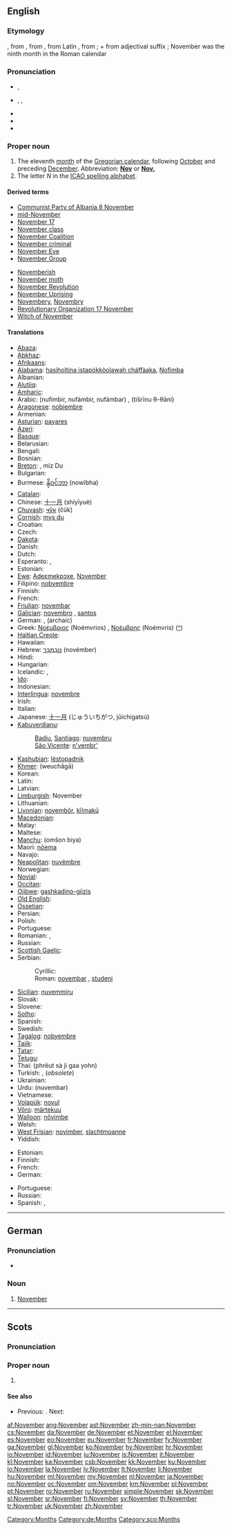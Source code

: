 {{also|november|nóvember}}
==English==

===Etymology===
{{etyl|enm}}, from {{etyl|fro}} {{term|novembre|lang=fro}}, from {{etyl|la}} {{term|november||ninth month|lang=la}}, from Latin {{term|novem|lang=la}}, from {{proto|Indo-European|h₁néwn̥|nine}}; + {{etyl|la}} {{term|-ber|lang=la}} from adjectival suffix {{term|-bris|lang=la}}; November was the ninth month in the Roman calendar

===Pronunciation===
* {{a|UK}} {{IPA|/nəʊˈvɛmbə/}}, {{SAMPA|/n@U"vEmb@/}}
* {{a|US}} {{enPR|nō-vĕmʹbər}}, {{IPA|/noʊˈvɛmbəɹ/}}, {{SAMPA|/noU"vEmb@r/}}
* {{hyphenation|No|vem|ber}}
* {{audio|en-us-November.ogg|Audio (US)}}
* {{rhymes|ɛmbər}}

===Proper noun===
{{en-proper noun|''plural:'' '''[[Novembers]]'''}}
{{wikipedia}}

# The eleventh [[month]] of the [[Gregorian calendar]], following [[October]] and preceding [[December]]. Abbreviation: '''[[Nov]]''' or '''[[Nov.]]'''
# The letter ''N'' in the [[ICAO spelling alphabet]].

====Derived terms====
{{der-top|Derived terms}}
* [[w:Communist Party of Albania 8 November|Communist Party of Albania 8 November]]
* [[mid-November]]
* [[w:November 17|November 17]]
* [[November class]]
* [[w:November Coalition|November Coalition]]
* [[November criminal]]
* [[November Eve]]
* [[w:November Group|November Group]]
{{der-mid}}
* [[Novemberish]]
* [[November moth]]
* [[November Revolution]]
* [[w:November Uprising|November Uprising]]
* [[Novembery]], [[Novembry]]
* [[w:November 17|Revolutionary Organization 17 November]]
* [[Witch of November]]
{{der-bottom}}

====Translations====
{{trans-top|eleventh month of the Gregorian calendar}}
* [[Abaza]]: {{tø|abq|ноябрь}}
* [[Abkhaz]]: {{Cyrl|[[абҵара]]}} {{IPAchar|(abc̣ara)}}
* [[Afrikaans]]: {{t+|af|November|xs=Afrikaans}}
* [[Alabama]]: [[hasiholtina istapókkòolawah cháffàaka]], [[Nofìmba]]
* Albanian: {{t|sq|nëntor|xs=Albanian}}
* [[Alutiiq]]: {{tø|ems|Quyawim Iralua}}
* [[Amharic]]: {{t|am|ኖቬምበር|tr=novembär|sc=Ethi|xs=Amharic}}
* Arabic: {{Arab|[[نوفمبر|نُوفمْبر]]}} (nufímbir, nufámbir, nufámbar) {{m}}, {{Arab|[[تشرين الثاني|تِشرينُ الثّانِي]]}} (tišrīnu θ-θāni) {{m}}
* [[Aragonese]]: [[nobiembre]] {{m}}
* Armenian: {{t+|hy|նոյեմբեր|tr=noyember}}
* [[Asturian]]: [[payares]] {{m}}
* [[Azeri]]: {{t+|az|noyabr|xs=Azeri}}
* [[Basque]]: {{t+|eu|azaro|xs=Basque}}
* Belarusian: {{t-|be|лістапад|m|tr=listapad|xs=Belarusian}}
* Bengali: {{t+|bn|নভেম্বর|sc=Beng|xs=Bengali}}
* Bosnian: {{t-|bs|novembar|m}}
* [[Breton]]: {{t+|br|Du|xs=Breton}}, miz Du
* Bulgarian: {{t+|bg|ноември|m|tr=noémvri}}
* Burmese: [[နိုဝင်ဘာ]] (nowĩbha)
* [[Catalan]]: {{t+|ca|novembre|m}}
* Chinese: [[十一月]] (shíyīyuè)
* [[Chuvash]]: [[чӳк]] (čük)
* [[Cornish]]: [[mys du]]
* Croatian: {{t+|hr|studeni|m}}
* Czech: {{t+|cs|listopad|m}}
* [[Dakota]]: {{tø|dak|Tahecapšuŋwi}}
* Danish: {{t+|da|november}}
* Dutch: {{t+|nl|november}}
* Esperanto: {{t+|eo|novembro|xs=Esperanto}},  {{t-|eo|Novembro|xs=Esperanto}}
* Estonian: {{t+|et|november}}
* [[Ewe]]: [[Adeɛmekpɔxe]], [[Nɔvember]]
* Filipino: [[nobyembre]]
* Finnish: {{t+|fi|marraskuu}}
* French: {{t+|fr|novembre|m}}
* [[Friulian]]: [[novembar]] {{m}}
* [[Galician]]: [[novembro]] {{m}}, [[santos]] {{m}}
* German: {{t+|de|November|m}}, (archaic) {{t+|de|Nebelung|m}}
* Greek: [[Νοέμβριος]] (Noémvrios) {{m}}, [[Νοέμβρης]] (Noémvris) {{m}} ([[:el:Νοέμβριος|^]])
* [[Haitian Creole]]: {{tø|ht|novanm}}
* Hawaiian: {{tø|haw|Nowemapa}}
* Hebrew: [[נובמבר|נוֹבֶמְבֶּר]] (novémber)
* Hindi: {{t+|hi|नवम्बर|tr=navambar|xs=Hindi}}
* Hungarian: {{t+|hu|november}}
* Icelandic: {{t+|is|nóvember|m}}, {{t-|is|nóvembermánuður|m}}
* [[Ido]]: {{t+|io|novembro|xs=Ido}}
* Indonesian: {{t-|id|november|xs=Indonesian}}
* [[Interlingua]]: [[novembre]]
* Irish: {{t+|ga|Samhain|xs=Irish}}
* Italian: {{t+|it|novembre|m}}
* Japanese: [[十一月]] (じゅういちがつ, jūichigatsú)
* [[Kabuverdianu]]:
*: [[Badiu]], [[Santiago]]: [[nuvembru]] {{m}}
*: [[São Vicente]]: [[n'vembr']] {{m}}
{{trans-mid}}
* [[Kashubian]]: [[lëstopadnik]] {{m}}
* [[Khmer]]: {{Khmr|[[វិច្ឆិកា]]}} (weuchăgā)
* Korean: {{t+|ko|십일월|tr=sibilwol|sc=KOchar}}
* Latin: {{t+|la|november}}
* Latvian: {{t+|lv|novembris|m|xs=Latvian}}
* [[Limburgish]]: November
* Lithuanian: {{t+|lt|lapkritis|m|xs=Lithuanian}}
* [[Livonian]]: [[novembõr]], [[kīlmakū]]
* [[Macedonian]]: {{t+|mk|ноември|m|tr=noémvri}}
* Malay: {{t-|ms|november|xs=Malay}}
* Maltese: {{t-|mt|Novembru|xs=Maltese}}
* [[Manchu]]: (omšon biya)
* Maori: [[nōema]]
* Navajo: {{tø|nv|Níłchʼitsʼósí}}
* [[Neapolitan]]: [[nuvèmbre]] {{m}}
* Norwegian: {{t+|no|november}}
* [[Novial]]: {{tø|nov|novembre|xs=Novial}}
* [[Occitan]]: {{t+|oc|novembre|m|xs=Occitan}}
* [[Ojibwe]]: [[gashkadino-giizis]]
* [[Old English]]: {{t-|ang|blotmonaþ|m|alt=blōtmōnaþ|xs=Old English}}
* [[Ossetian]]: {{tø|os|ноябрь|tr=nojábr’|sc=Cyrl|xs=Ossetian}}
* Persian: {{t-|fa|نوامبر|tr=novâmbr|xs=Persian}}
* Polish: {{t+|pl|listopad|m}}
* Portuguese: {{t+|pt|novembro|m}}
* Romanian: {{t+|ro|noiembrie|m}}, {{qualifier|pop}} {{t|ro|brumar}}
* Russian: {{t+|ru|ноябрь|m|tr=nojábr’}}
* [[Scottish Gaelic]]: {{t-|gd|Samhain|f|alt=an t-Samhain|xs=Scottish Gaelic}}
* Serbian:
*: Cyrillic: {{t-|sr|новембар|m|sc=Cyrl}}
*: Roman: [[novembar#Serbian|novembar]] {{m}}, [[studeni]] {{m}}
* [[Sicilian]]: [[nuvemmiru]] {{m}}
* Slovak: {{t+|sk|november|m}}
* Slovene: {{t|sl|novêmber}}
* [[Sotho]]: {{t|st|Pudungwana|xs=Sotho}}
* Spanish: {{t+|es|noviembre|m}}
* Swedish: {{t+|sv|november}}
* [[Tagalog]]: [[nobyembre]]
* [[Tajik]]: {{t-|tg|ноябр|tr=nojabr|sc=Cyrl|xs=Tajik}}
* [[Tatar]]: {{t-|tt|nöyäber|xs=Tatar}}
* [[Telugu]]: {{t|te|నవంబరు|tr=navaMbaru}}
* Thai: {{Thai|[[พฤศจิกายน]]}} (phrēut sà jì gaa yohn)
* Turkish: {{t+|tr|kasım}}, {{t|tr|Teşrini Sani}} (''obsolete'')
* Ukrainian: {{t+|uk|листопад|m|tr=lystopád|xs=Ukrainian}}
* Urdu: {{ur-Arab|[[نومبر]]}} (nuvembar)
* Vietnamese: {{t+|vi|tháng mười một|xs=Vietnamese}}
* [[Volapük]]: [[novul]]
* [[Võro]]: [[märtekuu]]
* [[Walloon]]: [[nôvimbe]] {{m}}
* Welsh: {{t-|cy|Tachwedd|m|xs=Welsh}}
* [[West Frisian]]: [[novimber]], [[slachtmoanne]]
* Yiddish: {{t-|yi|נאָוועמבער|m|tr=november|sc=yi-Hebr|xs=Yiddish}}
{{trans-bottom}}

{{trans-top|''N'' in the ICAO spelling alphabet}}
* Estonian: {{t-|et|Narva}}
* Finnish: {{t+|fi|Niilo}}
* French: {{t+|fr|Nicolas}}
* German: {{t-|de|Nordpol}}
{{trans-mid}}
* Portuguese: {{t+|pt|Nazaré}}
* Russian: {{t+|ru|Николай|tr=Nikoláj}}
* Spanish: {{t+|es|Navarra}}, {{t+|es|Navidad}}
{{trans-bottom}}

[[Category:Months]]

----

==German==

===Pronunciation===
* {{audio|De-November.ogg|audio}}

===Noun===
{{infl|de|noun|g=m}}

# [[#English|November]]

[[Category:de:Months]]

----

==Scots==

===Pronunciation===
{{IPA|[no:vɛm'bər]|lang=sco}}

===Proper noun===
{{sco-proper noun}}

# {{l|en|November}}

====See also====
* {{sense|month}} Previous: {{l|sco|October}}. Next: {{l|sco|December}}

[[Category:sco:Months]]

[[af:November]]
[[ang:November]]
[[ast:November]]
[[zh-min-nan:November]]
[[cs:November]]
[[da:November]]
[[de:November]]
[[et:November]]
[[el:November]]
[[es:November]]
[[eo:November]]
[[eu:November]]
[[fr:November]]
[[fy:November]]
[[ga:November]]
[[gl:November]]
[[ko:November]]
[[hy:November]]
[[hr:November]]
[[io:November]]
[[id:November]]
[[iu:November]]
[[is:November]]
[[it:November]]
[[kl:November]]
[[ka:November]]
[[csb:November]]
[[kk:November]]
[[ku:November]]
[[lo:November]]
[[la:November]]
[[lv:November]]
[[lt:November]]
[[li:November]]
[[hu:November]]
[[ml:November]]
[[my:November]]
[[nl:November]]
[[ja:November]]
[[no:November]]
[[oc:November]]
[[om:November]]
[[km:November]]
[[pl:November]]
[[pt:November]]
[[ro:November]]
[[ru:November]]
[[simple:November]]
[[sk:November]]
[[sl:November]]
[[sr:November]]
[[fi:November]]
[[sv:November]]
[[th:November]]
[[tr:November]]
[[uk:November]]
[[zh:November]]